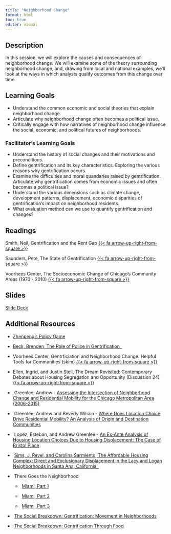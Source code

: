 ```yaml
---
title: "Neighborhood Change"
format: html
toc: true
editor: visual
---
```


## Description

In this session, we will explore the causes and consequences of neighborhood change. We will examine some of the theory surrounding neighborhood change, and, drawing from local and national examples, we'll look at the ways in which analysts qualify outcomes from this change over time.

## Learning Goals

-   Understand the common economic and social theories that explain neighborhood change.
-   Articulate why neighborhood change often becomes a political issue.
-   Critically engage with how narratives of neighborhood change influence the social, economic, and political futures of neighborhoods.

### Facilitator's Learning Goals

-   Understand the history of social changes and their motivations and preconditions.
-   Define gentrification and its key characteristics. Exploring the various reasons why gentrification occurs.
-   Examine the difficulties and moral quandaries raised by gentrification. Articulate why gentrification comes from economic issues and often becomes a political issue?
-   Understand the various dimensions such as climate change, development patterns, displacement, economic disparities of gentrification's impact on neighborhood residents.
-   What evaluation method can we use to quantify gentrification and changes?

## Readings

Smith, Neil, Gentrification and the Rent Gap [{{< fa arrow-up-right-from-square >}}](https://uofi.box.com/s/y9kx2l8192com0zll0hfwa90grxv7352)

Saunders, Pete, The State of Gentrification [{{< fa arrow-up-right-from-square >}}](https://uofi.box.com/s/3tc9a72rezkzwfqsepmvegxevcl7uclg)

Voorhees Center, The Socioeconomic Change of Chicago's Community Areas (1970 - 2010) [{{< fa arrow-up-right-from-square >}}](https://uofi.box.com/s/i8tkrwcsmkbrwl6a7aqr5jrk454rzp8e)

## Slides

[Slide Deck](https://docs.google.com/presentation/d/1axZIh2OSF0ybJsllow5eId8GWzN-b4R7riDFWH85SxY/edit?usp=sharing)

## Additional Resources
- [Zhenpeng's Policy Game](https://www.dropbox.com/scl/fi/ff94q06ia4ion1apdnorr/PolicyGame.exe?rlkey=08ca3wulxdziwil3pk7w5duyd&dl=0)

-   [Beck, Brenden, The Role of Police in Gentrification  ](https://uofi.box.com/s/uoi7f89ccudnpgtut9pvx9prq0t8retp)

-   Voorhees Center, Gentrficiation and Neighborhood Change: Helpful Tools for Communities (skim) [{{< fa arrow-up-right-from-square >}}](https://uofi.box.com/s/d9q26wyr9mkkqzjsk9hzoqe99quhs5mh)

-   Ellen, Ingrid, and Justin Steil, The Dream Revisited: Contemporary Debates about Housing Segregation and Opportunity (Discussion 24) [{{< fa arrow-up-right-from-square >}}](https://uofi.box.com/s/778pqakd8ffofk1lnfksfnqb2bstsv3c)

-    Greenlee, Andrew - [Assessing the Intersection of Neighborhood Change and Residential Mobility for the Chicago Metropolitan Area (2006-2015)](https://www.tandfonline.com/doi/full/10.1080/10511482.2018.1476898)

-    Greenlee, Andrew and Beverly Wilson - [Where Does Location Choice Drive Residential Mobility? An Analysis of Origin and Destination Communities](https://besjournals.onlinelibrary.wiley.com/doi/10.1002/pan3.10096)

-    Lopez, Esteban, and Andrew Greenlee - [An Ex-Ante Analysis of Housing Location Choices Due to Housing Displacement: The Case of Bristol Place](https://www.sciencedirect.com/science/article/pii/S0143622816303472)

-    [Sims, J. Revel, and Carolina Sarmiento, The Affordable Housing Complex: Direct and Exclusionary Displacement in the Lacy and Logan Neighborhoods in Santa Ana, California  ](https://uofi.box.com/s/r8298vbirr8eza4ueg1emidow3kcrlqm)

-    There Goes the Neighborhood

    -    [Miami, Part 1](https://www.wnycstudios.org/podcasts/the-stakes/episodes/the-stakes-there-goes-neighborhood-miami-1)

    -    [Miami, Part 2](https://www.wnycstudios.org/podcasts/the-stakes/episodes/the-stakes-there-goes-neighborhood-miami-2)

    -    [Miami, Part 3](https://www.wnycstudios.org/podcasts/the-stakes/episodes/the-stakes-there-goes-neighborhood-miami-3)

-    [The Social Breakdown: Gentrification: Movement in Neighborhoods](https://www.thesocialbreakdown.com/2021/09/15/soc502-gentrification-movement-in-neighborhoods-guest-edition/)

-    [The Social Breakdown: Gentrification Through Food](https://www.thesocialbreakdown.com/2020/11/11/soc408-gentrification-through-food/)
